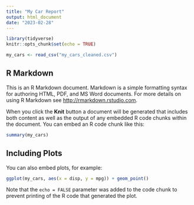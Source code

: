 ```yaml
---
title: "My Car Report"
output: html_document
date: "2023-02-28"
---
```


```r
library(tidyverse)
knitr::opts_chunk$set(echo = TRUE)

my_cars <- read_csv("my_cars_cleaned.csv")
```

## R Markdown

This is an R Markdown document. Markdown is a simple formatting syntax for authoring HTML, PDF, and MS Word documents. For more details on using R Markdown see <http://rmarkdown.rstudio.com>.

When you click the **Knit** button a document will be generated that includes both content as well as the output of any embedded R code chunks within the document. You can embed an R code chunk like this:

```r
summary(my_cars)
```

## Including Plots

You can also embed plots, for example:

```r
ggplot(my_cars, aes(x = disp, y = mpg)) + geom_point()
```

Note that the `echo = FALSE` parameter was added to the code chunk to prevent printing of the R code that generated the plot.

